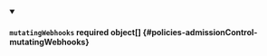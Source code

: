 


<details className="config-field" data-expandable="true" open>
<summary>

#### `mutatingWebhooks` <span className="config-field-required" data-required="false">required</span> <span className="config-field-type">object[]</span> <span className="config-field-default"></span> <span className="config-field-enum"></span> {#policies-admissionControl-mutatingWebhooks}



</summary>

<PartialMutatingwebhooksreference />


</details>
